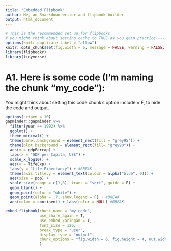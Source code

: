 ```yaml
---
title: "Embedded Flipbook"
author: Me, an Rmarkdown writer and flipbook builder
output: html_document
---
```




```r
# This is the recommended set up for flipbooks
# you might think about setting cache to TRUE as you gain practice --- building flipbooks from scratch can be time consuming
options(knitr.duplicate.label = "allow")
knitr::opts_chunk$set(fig.width = 6, message = FALSE, warning = FALSE, comment = "", cache = F, error = F)
library(flipbookr)
library(tidyverse)
```


# A1. Here is some code (I'm naming the chunk "my_code"): 

You might think about setting this code chunk's option include = F, to hide the code and output.

```r
options(scipen = 10)
gapminder::gapminder %>% 
  filter(year == 1992) %>% 
  ggplot() + 
  theme_minimal() +
  theme(panel.background = element_rect(fill = "grey95")) + 
  theme(plot.background = element_rect(fill= "grey90")) +
  aes(x = gdpPercap) + 
  labs(x = "GDP per Capita, US$") +
  scale_x_log10() + 
  aes(y = lifeExp) + 
  labs(y = "Life Expectancy") + #BREAK
  theme(axis.title.y = element_text(colour = alpha("blue", 0))) +
  aes(size = pop) + 
  scale_size(range = c(1,8), trans = "sqrt", guide = F) +
  geom_blank() +
  geom_point(color = "white") +
  geom_point(alpha = .7, show.legend = F) + #BREAK
  aes(color = continent) + labs(color = NULL) #BREAK
```


```r
embed_flipbook(chunk_name = "my_code", 
               use_share_again = T,
               use_embed_xaringan = T,
               font_size = 120, 
               break_type = "user",
               display_type = "output",
               chunk_options = "fig.width = 6, fig.height = 4, out.width = '70%', fig.align = 'center'"
               )
```
